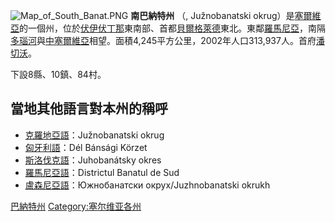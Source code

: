 {{NoteTA
  |G1=地名
  |G2=nationality
}}

[[File:Map_of_South_Banat.PNG|thumb]]
'''南巴納特州''' （{{lang|sr|Јужнобанатски округ}}, Južnobanatski okrug）是[[塞爾維亞|塞爾維亞]]的一個州，位於[[伏伊伏丁那|伏伊伏丁那]]東南部、首都[[貝爾格萊德|貝爾格萊德]]東北。東鄰[[羅馬尼亞|羅馬尼亞]]，南隔[[多瑙河|多瑙河]]與[[中塞爾維亞|中塞爾維亞]]相望。面積4,245平方公里，2002年人口313,937人。首府[[潘切沃|潘切沃]]。

下設8縣、10鎮、84村。

== 當地其他語言對本州的稱呼 ==
* [[克羅地亞語|克羅地亞語]]：Južnobanatski okrug
* [[匈牙利語|匈牙利語]]：Dél Bánsági Körzet
* [[斯洛伐克語|斯洛伐克語]]：Juhobanátsky okres
* [[羅馬尼亞語|羅馬尼亞語]]：Districtul Banatul de Sud
* [[盧森尼亞語|盧森尼亞語]]：Южнобанатски окрух/Juzhnobanatski okrukh

{{塞爾維亞行政區劃|nocat}}
[[Category:伏伊伏丁那|巴納特州]]
[[Category:塞尔维亚各州|Category:塞尔维亚各州]]